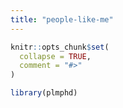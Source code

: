 ```yaml
---
title: "people-like-me"
---
```


```r
knitr::opts_chunk$set(
  collapse = TRUE,
  comment = "#>"
)
```

```r
library(plmphd)
```

